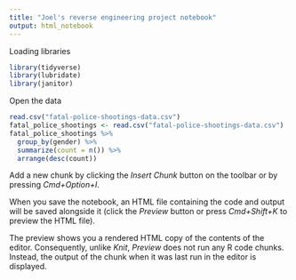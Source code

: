 ```yaml
---
title: "Joel's reverse engineering project notebook"
output: html_notebook
---
```

Loading libraries
```r
library(tidyverse)
library(lubridate)
library(janitor)
```

Open the data
```r
read.csv("fatal-police-shootings-data.csv")
fatal_police_shootings <- read.csv("fatal-police-shootings-data.csv")
fatal_police_shootings %>%  
  group_by(gender) %>% 
  summarize(count = n()) %>%  
  arrange(desc(count))
```


Add a new chunk by clicking the *Insert Chunk* button on the toolbar or by pressing *Cmd+Option+I*.

When you save the notebook, an HTML file containing the code and output will be saved alongside it (click the *Preview* button or press *Cmd+Shift+K* to preview the HTML file). 

The preview shows you a rendered HTML copy of the contents of the editor. Consequently, unlike *Knit*, *Preview* does not run any R code chunks. Instead, the output of the chunk when it was last run in the editor is displayed.


